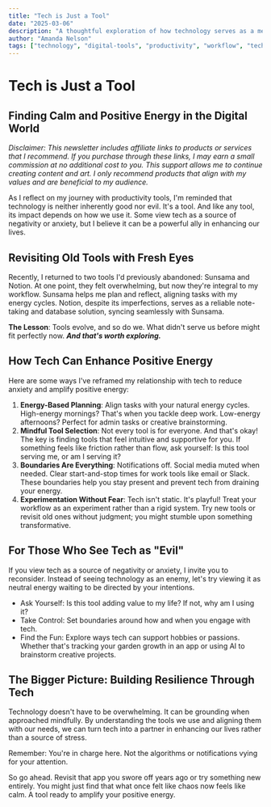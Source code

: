 ```yaml
---
title: "Tech is Just a Tool"
date: "2025-03-06"
description: "A thoughtful exploration of how technology serves as a means to an end, not an end in itself. Understanding the role of tools in our digital lives."
author: "Amanda Nelson"
tags: ["technology", "digital-tools", "productivity", "workflow", "tech-philosophy"]
---
```


# Tech is Just a Tool

## Finding Calm and Positive Energy in the Digital World

_Disclaimer: This newsletter includes affiliate links to products or services that I recommend. If you purchase through these links, I may earn a small commission at no additional cost to you. This support allows me to continue creating content and art. I only recommend products that align with my values and are beneficial to my audience._

As I reflect on my journey with productivity tools, I'm reminded that technology is neither inherently good nor evil. It's a tool. And like any tool, its impact depends on how we use it. Some view tech as a source of negativity or anxiety, but I believe it can be a powerful ally in enhancing our lives.

## Revisiting Old Tools with Fresh Eyes

Recently, I returned to two tools I'd previously abandoned: Sunsama and Notion. At one point, they felt overwhelming, but now they're integral to my workflow. Sunsama helps me plan and reflect, aligning tasks with my energy cycles. Notion, despite its imperfections, serves as a reliable note-taking and database solution, syncing seamlessly with Sunsama.

**The Lesson**: Tools evolve, and so do we. What didn't serve us before might fit perfectly now. **_And that's worth exploring._**

## How Tech Can Enhance Positive Energy

Here are some ways I've reframed my relationship with tech to reduce anxiety and amplify positive energy:

1. **Energy-Based Planning**: Align tasks with your natural energy cycles. High-energy mornings? That's when you tackle deep work. Low-energy afternoons? Perfect for admin tasks or creative brainstorming.
2. **Mindful Tool Selection**: Not every tool is for everyone. And that's okay! The key is finding tools that feel intuitive and supportive for you. If something feels like friction rather than flow, ask yourself: Is this tool serving me, or am I serving it?
3. **Boundaries Are Everything**: Notifications off. Social media muted when needed. Clear start-and-stop times for work tools like email or Slack. These boundaries help you stay present and prevent tech from draining your energy.
4. **Experimentation Without Fear**: Tech isn't static. It's playful! Treat your workflow as an experiment rather than a rigid system. Try new tools or revisit old ones without judgment; you might stumble upon something transformative.

## For Those Who See Tech as "Evil"

If you view tech as a source of negativity or anxiety, I invite you to reconsider. Instead of seeing technology as an enemy, let's try viewing it as neutral energy waiting to be directed by your intentions.

* Ask Yourself: Is this tool adding value to my life? If not, why am I using it?
* Take Control: Set boundaries around how and when you engage with tech.
* Find the Fun: Explore ways tech can support hobbies or passions. Whether that's tracking your garden growth in an app or using AI to brainstorm creative projects.

## The Bigger Picture: Building Resilience Through Tech

Technology doesn't have to be overwhelming. It can be grounding when approached mindfully. By understanding the tools we use and aligning them with our needs, we can turn tech into a partner in enhancing our lives rather than a source of stress.

Remember: You're in charge here. Not the algorithms or notifications vying for your attention.

So go ahead. Revisit that app you swore off years ago or try something new entirely. You might just find that what once felt like chaos now feels like calm. A tool ready to amplify your positive energy. 